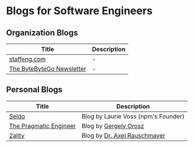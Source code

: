 # Blogs for Software Engineers

## Organization Blogs

| Title       | Description |
|-------------|-------------|
| [staffeng.com](https://staffeng.com/) | - |
| [The ByteByteGo Newsletter](https://blog.bytebytego.com/) | - |

## Personal Blogs

| Title       | Description |
|-------------|-------------|
| [Seldo](https://seldo.com/) | Blog by Laurie Voss (npm's Founder) |
| [The Pragmatic Engineer](https://blog.pragmaticengineer.com/) | Blog by [Gergely Orosz](http://twitter.com/GergelyOrosz) |
| [2ality](https://2ality.com/) | Blog by [Dr. Axel Rauschmayer](https://fosstodon.org/@rauschma) |